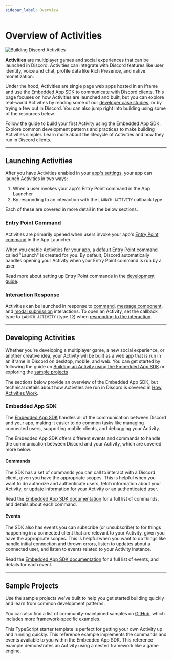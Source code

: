 ```yaml
---
sidebar_label: Overview
---
```


# Overview of Activities

![Building Discord Activities](images/activities/activities-hero.webp)

**Activities** are multiplayer games and social experiences that can be launched in Discord. Activities can integrate with Discord features like user identity, voice and chat, profile data like Rich Presence, and native monetization.

Under the hood, Activities are single page web apps hosted in an iframe and use the [Embedded App SDK](/docs/activities/overview#embedded-app-sdk) to communicate with Discord clients. This page focuses on how Activities are launched and built, but you can explore real-world Activities by reading some of our [developer case studies](https://discord.com/build#case-studies), or by trying a few out in Discord. You can also jump right into building using some of the resources below.

<Container>
  <Card title="Build Your First Discord Activity" link="/docs/activities/building-an-activity">
    Follow the guide to build your first Activity using the Embedded App SDK.
  </Card>
  <Card title="Development Patterns" link="/docs/activities/development-guides">
    Explore common development patterns and practices to make building Activities simpler.
  </Card>
  <Card title="How Activities Work" link="/docs/activities/how-activities-work">
    Learn more about the lifecycle of Activities and how they run in Discord clients.
  </Card>
</Container>

---

## Launching Activities

After you have Activities enabled in your [app's settings](https://discord.com/developers/applications), your app can launch Activities in two ways:
1. When a user invokes your app's Entry Point command in the App Launcher
2. By responding to an interaction with the `LAUNCH_ACTIVITY` callback type

Each of these are covered in more detail in the below sections.

### Entry Point Command

Activities are primarily opened when users invoke your app's [Entry Point command](/docs/interactions/application-commands#entry-point-commands) in the App Launcher.

When you enable Activities for your app, a [default Entry Point command](/docs/interactions/application-commands#default-entry-point-command) called "Launch" is created for you. By default, Discord automatically handles opening your Activity when your Entry Point command is run by a user.

Read more about setting up Entry Point commands in the [development guide](/docs/activities/development-guides/user-actions#setting-up-an-entry-point-command).

### Interaction Response

Activities can be launched in response to [command](/docs/interactions/overview#commands), [message component](/docs/interactions/overview#message-components), and [modal submission](/docs/interactions/overview#modals) interactions. To open an Activity, set the callback type to `LAUNCH_ACTIVITY` (type `12`) when [responding to the interaction](/docs/interactions/receiving-and-responding#responding-to-an-interaction).

---

## Developing Activities

Whether you're developing a multiplayer game, a new social experience, or another creative idea, your Activity will be built as a web app that is run in an iframe in Discord on desktop, mobile, and web. You can get started by following the guide on [Building an Activity using the Embedded App SDK](/docs/activities/building-an-activity) or exploring the [sample projects](/docs/activities/overview#sample-projects)

The sections below provide an overview of the Embedded App SDK, but technical details about how Activities are run in Discord is covered in [How Activities Work](/docs/activities/how-activities-work).

### Embedded App SDK

The [Embedded App SDK](/docs/developer-tools/embedded-app-sdk) handles all of the communication between Discord and your app, making it easier to do common tasks like managing connected users, supporting mobile clients, and debugging your Activity.

The Embedded App SDK offers different events and commands to handle the communication between Discord and your Activity, which are covered more below.

#### Commands

The SDK has a set of commands you can call to interact with a Discord client, given you have the appropriate scopes. This is helpful when you want to do authorize and authenticate users, fetch information about your Activity, or update information for your Activity or an authenticated user.

Read the [Embedded App SDK documentation](/docs/developer-tools/embedded-app-sdk#sdk-commands) for a full list of commands, and details about each command.

#### Events

The SDK also has events you can subscribe (or unsubscribe) to for things happening in a connected client that are relevant to your Activity, given you have the appropriate scopes. This is helpful when you want to do things like handle initial connection and thrown errors, listen to updates about a connected user, and listen to events related to your Activity instance.

Read the [Embedded App SDK documentation](/docs/developer-tools/embedded-app-sdk#sdk-events) for a full list of events, and details for each event.


---

## Sample Projects

Use the sample projects we've built to help you get started building quickly and learn from common development patterns.

You can also find a list of community-maintained samples on [GitHub](https://github.com/discord/embedded-app-sdk-examples?tab=readme-ov-file#community-curated-examples), which includes more framework-specific examples.

<Container>
  <Card title="Discord Activity Starter" link="https://github.com/discord/embedded-app-sdk-examples/tree/main/discord-activity-starter">
    This TypeScript starter template is perfect for getting your own Activity up and running quickly.
  </Card>
  <Card title="Embedded App SDK Playground" link="https://github.com/discord/embedded-app-sdk-examples/tree/main/sdk-playground">
    This reference example implements the commands and events available to you within the Embedded App SDK.
  </Card>
  <Card title="Nested Framework App" link="https://github.com/discord/embedded-app-sdk-examples/tree/main/nested-messages">
    This reference example demonstrates an Activity using a nested framework like a game engine.
  </Card>
</Container>
